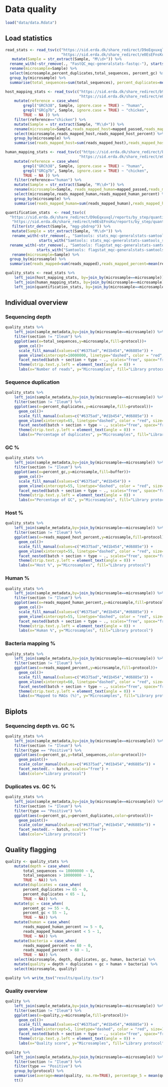 # Data quality

```r
load("data/data.Rdata")
```

## Load statistics

```r
read_stats <- read_tsv(c("https://sid.erda.dk/share_redirect/D9oEqxuxql/reports/by_step/reads_data/multiqc_general_stats.txt",
                         "https://sid.erda.dk/share_redirect/e0EsEFnsKu/reports/by_step/reads_data/multiqc_general_stats.txt")) %>%
   mutate(Sample = str_extract(Sample, "M\\d+")) %>%
  rename_with(~str_remove(., "FastQC_mqc-generalstats-fastqc-"), starts_with("FastQC_mqc-generalstats-fastqc-")) %>%
  rename(microsample=Sample) %>%
  select(microsample,percent_duplicates,total_sequences, percent_gc) %>%
  group_by(microsample) %>%
  summarise(total_sequences=sum(total_sequences), percent_duplicates=mean(percent_duplicates), percent_gc=mean(percent_gc))
```

```r
host_mapping_stats <- read_tsv(c("https://sid.erda.dk/share_redirect/b9ZbTPY0kQ/reports/by_step/preprocess_data/multiqc_samtools_flagstat.txt",
                                 "https://sid.erda.dk/share_redirect/e0EsEFnsKu/reports/by_step/preprocess_data/multiqc_samtools_flagstat.txt")) %>%
    mutate(reference = case_when(
        grepl("GRCh38", Sample, ignore.case = TRUE) ~ "human",
        grepl("GRCg7b", Sample, ignore.case = TRUE) ~ "chicken",
        TRUE ~ NA )) %>%
    filter(reference=="chicken") %>%
    mutate(Sample = str_extract(Sample, "M\\d+")) %>%
    rename(microsample=Sample,reads_mapped_host=mapped_passed,reads_mapped_host_percent=mapped_passed_pct) %>%
    select(microsample,reads_mapped_host,reads_mapped_host_percent) %>%
    group_by(microsample) %>%
    summarise(reads_mapped_host=sum(reads_mapped_host),reads_mapped_host_percent=mean(reads_mapped_host_percent))
```

```r
human_mapping_stats <- read_tsv(c("https://sid.erda.dk/share_redirect/b9ZbTPY0kQ/reports/by_step/preprocess_data/multiqc_samtools_flagstat.txt",
                                 "https://sid.erda.dk/share_redirect/e0EsEFnsKu/reports/by_step/preprocess_data/multiqc_samtools_flagstat.txt")) %>%
    mutate(reference = case_when(
        grepl("GRCh38", Sample, ignore.case = TRUE) ~ "human",
        grepl("GRCg7b", Sample, ignore.case = TRUE) ~ "chicken",
        TRUE ~ NA )) %>%
    filter(reference=="human") %>%
    mutate(Sample = str_extract(Sample, "M\\d+")) %>%
    rename(microsample=Sample, reads_mapped_human=mapped_passed,reads_mapped_human_percent=mapped_passed_pct) %>%
    select(microsample,reads_mapped_human,reads_mapped_human_percent) %>%
    group_by(microsample) %>%
    summarise(reads_mapped_human=sum(reads_mapped_human),reads_mapped_human_percent=mean(reads_mapped_human_percent))
```

```r
quantification_stats  <- read_tsv(c(
  "https://sid.erda.dk/share_redirect/D9oEqxuxql/reports/by_step/quantify_data/multiqc_general_stats.txt",
   "https://sid.erda.dk/share_redirect/e0EsEFnsKu/reports/by_step/quantify_data/multiqc_general_stats.txt")) %>%
   filter(str_detect(Sample, "mgg-pbdrep")) %>%
   mutate(Sample = str_extract(Sample, "M\\d+")) %>%
   rename_with(~str_remove(., "Samtools: stats_mqc-generalstats-samtools_stats-"), 
               starts_with("Samtools: stats_mqc-generalstats-samtools_stats-")) %>%
  rename_with(~str_remove(., "Samtools: flagstat_mqc-generalstats-samtools_flagstat-"),
              starts_with("Samtools: flagstat_mqc-generalstats-samtools_flagstat-")) %>%
   rename(microsample=Sample) %>%
  group_by(microsample) %>%
  summarise(reads_mapped=sum(reads_mapped),reads_mapped_percent=mean(reads_mapped_percent))
```

```r
quality_stats <- read_stats %>%
    left_join(host_mapping_stats, by=join_by(microsample==microsample)) %>%
    left_join(human_mapping_stats, by=join_by(microsample==microsample)) %>%
    left_join(quantification_stats, by=join_by(microsample==microsample))
```

## Individual overview

### Sequencing depth

```r
quality_stats %>%
    left_join(sample_metadata,by=join_by(microsample==microsample)) %>%
    filter(section != "Ileum") %>%
    ggplot(aes(x=total_sequences,y=microsample,fill=protocol))+
      geom_col()+
      scale_fill_manual(values=c("#6375ad","#d1b454","#d6885e")) +
      geom_vline(xintercept=10000000, linetype="dashed", color = "red", size=1) + 
      facet_nested(batch + section + type ~ ., scales="free", space="free", switch = "y") +
      theme(strip.text.y.left = element_text(angle = 0)) +
      labs(x="Number of reads", y="Microsamples", fill="Library protocol")
```

### Sequence duplication

```r
quality_stats %>%
    left_join(sample_metadata,by=join_by(microsample==microsample)) %>%
    filter(section != "Ileum") %>%
    ggplot(aes(x=percent_duplicates,y=microsample,fill=protocol))+
      geom_col()+
      scale_fill_manual(values=c("#6375ad","#d1b454","#d6885e")) +
      geom_vline(xintercept=65, linetype="dashed", color = "red", size=1) + 
      facet_nested(batch + section + type ~ ., scales="free", space="free", switch = "y") +
      theme(strip.text.y.left = element_text(angle = 0)) +
      labs(x="Percentage of duplicates", y="Microsamples", fill="Library protocol")
```

### GC %

```r
quality_stats %>%
    left_join(sample_metadata,by=join_by(microsample==microsample)) %>%
    filter(section != "Ileum") %>%
    ggplot(aes(x=percent_gc,y=microsample,fill=buffer))+
      geom_col()+
      scale_fill_manual(values=c("#6375ad","#d1b454")) +
      geom_vline(xintercept=55, linetype="dashed", color = "red", size=1) + 
      facet_nested(batch + section + type ~ ., scales="free", space="free", switch = "y") +
      theme(strip.text.y.left = element_text(angle = 0)) +
      labs(x="Percentage of GC", y="Microsamples", fill="Library protocol")
```

### Host %

```r
quality_stats %>%
    left_join(sample_metadata,by=join_by(microsample==microsample)) %>%
    filter(section != "Ileum") %>%
    ggplot(aes(x=reads_mapped_host_percent,y=microsample,fill=protocol))+
      geom_col()+
      scale_fill_manual(values=c("#6375ad","#d1b454","#d6885e")) +
      geom_vline(xintercept=55, linetype="dashed", color = "red", size=1) + 
      facet_nested(batch + section + type ~ ., scales="free", space="free", switch = "y") +
      theme(strip.text.y.left = element_text(angle = 0)) +
      labs(x="Host %", y="Microsamples", fill="Library protocol")
```

### Human %

```r
quality_stats %>%
    left_join(sample_metadata,by=join_by(microsample==microsample)) %>%
    filter(section != "Ileum") %>%
    ggplot(aes(x=reads_mapped_human_percent,y=microsample,fill=protocol))+
      geom_col()+
      scale_fill_manual(values=c("#6375ad","#d1b454","#d6885e")) +
      geom_vline(xintercept=55, linetype="dashed", color = "red", size=1) + 
      facet_nested(batch + section + type ~ ., scales="free", space="free", switch = "y") +
      theme(strip.text.y.left = element_text(angle = 0)) +
      labs(x="Human %", y="Microsamples", fill="Library protocol")
```

### Bacteria mapping %

```r
quality_stats %>%
    left_join(sample_metadata,by=join_by(microsample==microsample)) %>%
    filter(section != "Ileum") %>%
    ggplot(aes(x=reads_mapped_percent,y=microsample,fill=protocol))+
      geom_col()+
      scale_fill_manual(values=c("#6375ad","#d1b454","#d6885e")) +
      geom_vline(xintercept=60, linetype="dashed", color = "red", size=1) + 
      facet_nested(batch + section + type ~ ., scales="free", space="free", switch = "y") +
      theme(strip.text.y.left = element_text(angle = 0)) +
      labs(x="Mapped to MAGs (%)", y="Microsamples", fill="Library protocol")
```

## Biplots

### Sequencing depth vs. GC %

```r
quality_stats %>%
    left_join(sample_metadata,by=join_by(microsample==microsample)) %>%
    filter(section != "Ileum") %>%
    filter(type == "Positive") %>%
    ggplot(aes(x=percent_gc,y=total_sequences,color=protocol))+
      geom_point()+
      scale_color_manual(values=c("#6375ad","#d1b454","#d6885e")) +
      facet_nested(. ~ batch, scales="free") +
      labs(color="Library protocol")
```

### Duplicates vs. GC %

```r
quality_stats %>%
    left_join(sample_metadata,by=join_by(microsample==microsample)) %>%
    filter(section != "Ileum") %>%
    filter(type == "Positive") %>%
    ggplot(aes(x=percent_gc,y=percent_duplicates,color=protocol))+
      geom_point()+
      scale_color_manual(values=c("#6375ad","#d1b454","#d6885e")) +
      facet_nested(. ~ batch, scales="free")+
      labs(color="Library protocol")
```

## Quality flagging

```r
quality <- quality_stats %>%
    mutate(depth = case_when(
        total_sequences <= 10000000 ~ 0,
        total_sequences > 10000000 ~ 1,
        TRUE ~ NA)) %>%
    mutate(duplicates = case_when(
        percent_duplicates >= 65 ~ 0,
        percent_duplicates < 65 ~ 1,
        TRUE ~ NA)) %>%
    mutate(gc = case_when(
        percent_gc >= 55 ~ 0,
        percent_gc < 55 ~ 1,
        TRUE ~ NA)) %>%
    mutate(human = case_when(
        reads_mapped_human_percent >= 5 ~ 0,
        reads_mapped_human_percent < 5 ~ 1,
        TRUE ~ NA)) %>%
    mutate(bacteria = case_when(
        reads_mapped_percent <= 60 ~ 0,
        reads_mapped_percent > 60 ~ 1,
        TRUE ~ NA)) %>%
    select(microsample, depth, duplicates, gc, human, bacteria) %>%
    mutate(quality = depth + duplicates + gc + human + bacteria) %>%
    select(microsample, quality)

quality %>% write_tsv("results/quality.tsv")
```

### Quality overview

```r
quality %>%
    left_join(sample_metadata,by=join_by(microsample==microsample)) %>%
    filter(section != "Ileum") %>%
    ggplot(aes(x=quality,y=microsample,fill=protocol))+
      geom_col()+
      scale_fill_manual(values=c("#6375ad","#d1b454","#d6885e")) +
      geom_vline(xintercept=5, linetype="dashed", color = "red", size=1) + 
      facet_nested(batch + section + type ~ ., scales="free", space="free", switch = "y") +
      theme(strip.text.y.left = element_text(angle = 0)) +
      labs(x="Quality score", y="Microsamples", fill="Library protocol")
```

```r
quality %>%
    left_join(sample_metadata,by=join_by(microsample==microsample)) %>%
    filter(section != "Ileum") %>%
    filter(type == "Positive") %>%
    group_by(protocol) %>%
    summarise(average=mean(quality, na.rm=TRUE), percentage_5 = mean(quality == 5, na.rm = TRUE) * 100) %>%
    tt()
```